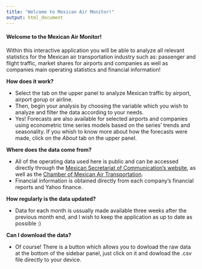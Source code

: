 ```yaml
---
title: "Welcome to Mexican Air Monitor!"
output: html_document
---
```



#### **Welcome to the Mexican Air Monitor!**

Within this interactive application you will be able to analyze all relevant statistics for the Mexican air transportation 
industry such as: passenger and flight traffic, market shares for airports and companies as well as companies main operating statistics 
and financial information!

**How does it work?**

  * Select the tab on the upper panel to analyze Mexican traffic by airport, airport gorup or airline.
  * Then, begin your analysis by choosing the variable which you wish to analyze and filter the data according to your needs.
  * Yes! Forecasts are also available for selected airports and companies using econometric time series models based on the series' trends and seasonality. If you whish to know more about how the forecasts were made, click on the *About* tab on the upper panel.
  
**Where does the data come from?**

  * All of the operating data used here is public and can be accessed directly through the [Mexican Secretariat of Communication's website](http://www.sct.gob.mx/transporte-y-medicina-preventiva/aeronautica-civil/5-estadisticas/), as well as the [Chamber of Mexican Air Transportation](http://canaero.org.mx/aviacion-regular-general-carga/estadistica-nacional-full/).
  * Financial information is obtained directly from each company's financial reports and Yahoo finance.
  
**How regularly is the data updated?**

  * Data for each month is ussually made available three weeks after the previous month end, and I wish to keep the application as up to date as possible :)
  
**Can I download the data?**

  * Of course! There is a button which allows you to dowload the raw data at the bottom of the sidebar panel, just click on it and dowload the .csv file directly to your device.
  
  

